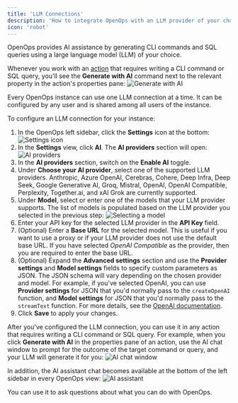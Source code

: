 ```yaml
---
title: 'LLM Connections'
description: 'How to integrate OpenOps with an LLM provider of your choice'
icon: 'robot'
---
```


OpenOps provides AI assistance by generating CLI commands and SQL queries using a large language model (LLM) of your choice.

Whenever you work with an [action](/workflow-management/action) that requires writing a CLI command or SQL query, you'll see the **Generate with AI** command next to the relevant property in the action's properties pane:
![Generate with AI](/images/access-llm-generate-with-ai.png)

Every OpenOps instance can use one LLM connection at a time. It can be configured by any user and is shared among all users of the instance.

To configure an LLM connection for your instance:
1. In the OpenOps left sidebar, click the **Settings** icon at the bottom:
![Settings icon](/images/access-llm-settings-icon.png)
2. In the **Settings** view, click **AI**. The **AI providers** section will open:
![AI providers](/images/access-llm-ai-providers.png)
3. In the **AI providers** section, switch on the **Enable AI** toggle.
4. Under **Choose your AI provider**, select one of the supported LLM providers. Anthropic, Azure OpenAI, Cerebras, Cohere, Deep Infra, Deep Seek, Google Generative AI, Groq, Mistral, OpenAI, OpenAI Compatible, Perplexity, Together.ai, and xAI Grok are currently supported.
5. Under **Model**, select or enter one of the models that your LLM provider supports. The list of models is populated based on the LLM provider you selected in the previous step:
![Selecting a model](/images/access-llm-models.png)
6. Enter your API key for the selected LLM provider in the **API Key** field.
7. (Optional) Enter a **Base URL** for the selected model. This is useful if you want to use a proxy or if your LLM provider does not use the default base URL. If you have selected _OpenAI Compatible_ as the provider, then you are required to enter the base URL.
8. (Optional) Expand the **Advanced settings** section and use the **Provider settings** and **Model settings** fields to specify custom parameters as JSON. The JSON schema will vary depending on the chosen provider and model. For example, if you've selected OpenAI, you can use **Provider settings** for JSON that you'd normally pass to the `createOpenAI` function, and **Model settings** for JSON that you'd normally pass to the `streamText` function. For more details, see the [OpenAI documentation](https://platform.openai.com/docs/api-reference).
9. Click **Save** to apply your changes.

After you've configured the LLM connection, you can use it in any action that requires writing a CLI command or SQL query. For example, when you click **Generate with AI** in the properties pane of an action, use the AI chat window to prompt for the outcome of the target command or query, and your LLM will generate it for you:
![AI chat window](/images/access-llm-chat.png)

In addition, the AI assistant chat becomes available at the bottom of the left sidebar in every OpenOps view:
![AI assistant](/images/access-llm-assistant.png)

You can use it to ask questions about what you can do with OpenOps.
